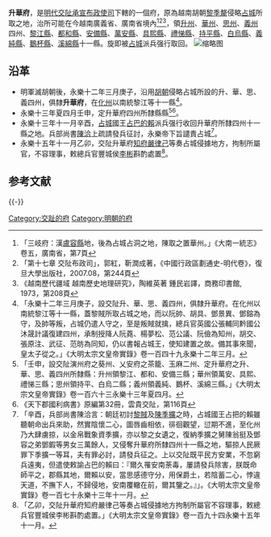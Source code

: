 '''升華府'''，是[[明代|明代]][[交阯承宣布政使司|交阯承宣布政使司]]下轄的一個府，原為越南胡朝[[黎季犛|黎季犛]]侵略[[占城|占城]]所取之地，治所可能在今越南廣義省、廣南省境內<ref>「三岐府：漢[[盧容縣|盧容縣]]地，後為占城占洞之地，陳取之置華州。」《大南一統志》卷五，廣南省，第7頁</ref><ref>「第十七章 交阯布政司」，郭紅，靳潤成著，《中國行政區劃通史-明代卷》，復旦大學出版社，2007.08，第244頁</ref><ref>《越南歷代疆域 越南歷史地理研究》，陶維英著 鍾民岩譯，商務印書館, 1973，第208頁</ref>，領[[升州_(交阯)|升州]]、[[華州_(交阯)|華州]]、[[思州_(交阯)|思州]]、[[義州_(交阯)|義州]]四州、[[黎江縣|黎江縣]]、[[都和縣|都和縣]]、[[安備縣|安備縣]]、[[萬安縣_(交阯)|萬安縣]]、[[具熙縣|具熙縣]]、[[禮悌縣|禮悌縣]]、[[持平縣|持平縣]]、[[白烏縣|白烏縣]]、[[義純縣|義純縣]]、[[鵝杯縣|鵝杯縣]]、[[溪綿縣|溪綿縣]]十一縣。旋即被[[占城|占城]]派兵强行取回。
[[File:升华府.jpg|缩略图]]

== 沿革 ==
* 明軍滅胡朝後，永樂十二年三月庚子，沿用[[胡朝|胡朝]]侵略占城所設的升、華、思、義四州，俱隸'''升華府'''，在[[化州_(交阯)|化州]]以南統黎江等十一縣<ref>「永樂十二年三月庚子，設交阯升、華、思、義四州，俱隸升華府。在化州以南統黎江等十一縣，蓋黎賊所取占城之地，而以阮帥、胡具、鄧景異、鄧鎔為守，及帥等叛，占城仍遣人守之，至是叛賊就擒，總兵官英國公張輔同黔國公沐晟計議復建四州，承制授降人阮蕘、楊夢松、范公議、阮儉為知州，胡交、張原注、武征、范昉為同知，仍以書報占城王，使知建置之故。備其事來聞，皇太子從之。」《大明太宗文皇帝實錄》卷一百四十九永樂十二年三月。</ref>。
* 永樂十三年夏四月壬申，定升華府四州所隸縣縣<ref>「壬申，設交阯演州府之葵州、乂安府之茶籠、玉麻二州、定升華府之升、華、思、義四州所隸縣：升州領黎江、都和、安備三縣；華州領萬安、具熙、禮悌三縣；思州領持平、白烏二縣；義州領義純、鵝杯、溪綿三縣。」《大明太宗文皇帝實錄》卷一百六十三永樂十三年夏四月。</ref><ref>《天下郡國利病書》原編第32冊，雲貴交阯，第116頁</ref>。
* 永樂十三年十一月辛酉，[[占城|占城]]國王[[占巴的賴|占巴的賴]]派兵强行收回升華府所隸四州十一縣之地。兵部尚書[[陳洽|陳洽]]上疏請發兵征討，永樂帝下旨譴責占城<ref>「辛酉，兵部尚書陳洽言：朝廷初討[[黎季犛|黎賊]]及[[陳季擴|陳季擴]]之時，占城國王占把的賴雖聽朝命出兵來助，然實陰懷二心，圖唇齒相依，徘徊觀望，愆期不進，至化州乃大肆虜掠，以金帛戰象資季擴，亦以黎之女遺之，復納季擴之舅陳翁挺及鄧容之弟鄧鍜等男女三萬餘人，又侵奪升華府所隸四州十一縣之地，驅掠人民厥罪下季擴一等耳，夫有罪必討，請發兵征之。上以交阯既平民方安業，不忽窮兵遠夷，但遣使敕諭占巴的賴曰：『爾久罹安南荼毒，屢請發兵除害，朕既命師平之，郡縣其地，爾賴以安，當思感德守分，用保爵土，若陰蓄二心，悖違天道，不撫下人，不歸侵地，安南覆轍在前，爾其鑒之。』」。《大明太宗文皇帝實錄》卷一百七十永樂十三年十一月。</ref>。
* 永樂十五年十一月乙卯，交阯升華府[[知府|知府]][[嚴律己|嚴律己]]等奏占城侵據地方，拘制所屬官，不容理事，敕總兵官豐城侯[[李彬_(明將領)|李彬]]斟酌處置<ref>「乙卯，交阯升華府知府嚴律己等奏占城侵據地方拘制所屬官不容理事，敕總兵官豐城侯李彬斟酌處置。」《大明太宗文皇帝實錄》卷一百九十四永樂十五年十一月。</ref>。
== 参考文献 ==
{{Reflist}}

{{-}}
{{交阯承宣布政使司行政區劃|nocat}}
{{後黎朝行政區劃}}
[[Category:交趾的府|Category:交趾的府]]
[[Category:明朝的府|Category:明朝的府]]